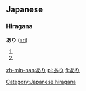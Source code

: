 ==Japanese==
{{ja-attention|Hiragana header should be replaced with POS header|key=p}}
===Hiragana===
'''あり''' ([[ari]])
# {{japdef|有り|[[exist]]}}
# {{japdef|蟻|[[ant]]}}

[[Category:Japanese hiragana]]

[[zh-min-nan:あり]]
[[pl:あり]]
[[fi:あり]]